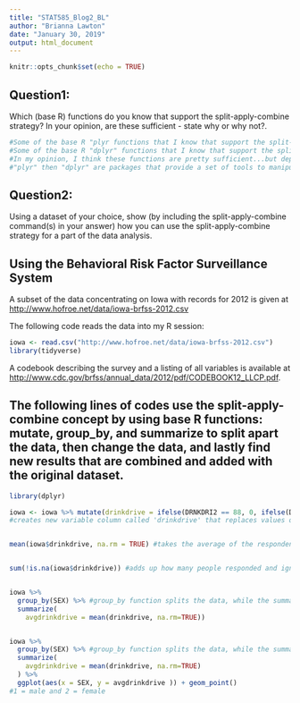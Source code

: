 ---
title: "STAT585_Blog2_BL"
author: "Brianna Lawton"
date: "January 30, 2019"
output: html_document
---

```{r setup, include=FALSE}
knitr::opts_chunk$set(echo = TRUE)
```

## Question1:

Which (base R) functions do you know that support the split-apply-combine strategy? In your opinion, are these sufficient - state why or why not?.

```{r}
#Some of the base R "plyr functions that I know that support the split-apply-combine strategy are: ddply, ldply, apply, and replicate. 
#Some of the base R "dplyr" functions that I know that support the split-apply-combine strategy are:filter, arrange, select, mutate, group_by, and summarize.
#In my opinion, I think these functions are pretty sufficient...but depending on what an individual is trying to accomplish it may not be powerful enough.
#"plyr" then "dplyr" are packages that provide a set of tools to manipulate datasets in R. I think "dplyr" functions are sufficient because it runs the commands fast, has simple syntax which makes it easier to write code, and basic descriptive commands/functions that are easy to remember.
```

## Question2:

Using a dataset of your choice, show (by including the split-apply-combine command(s) in your answer) how you can use the split-apply-combine strategy for a part of the data analysis.

## Using the Behavioral Risk Factor Surveillance System 

A subset of the data concentrating on Iowa with records for 2012 is given at [http://www.hofroe.net/data/iowa-brfss-2012.csv]()

The following code reads the data into my R session:

```{r, cache = TRUE, warning = FALSE}
iowa <- read.csv("http://www.hofroe.net/data/iowa-brfss-2012.csv")
library(tidyverse)
```

A codebook describing the survey and a listing of all variables is available at [http://www.cdc.gov/brfss/annual_data/2012/pdf/CODEBOOK12_LLCP.pdf]().

## The following lines of codes use the split-apply-combine concept by using base R functions: mutate, group_by, and summarize to split apart the data, then change the data, and lastly find new results that are combined and added with the original dataset.

```{r}
library(dplyr)

iowa <- iowa %>% mutate(drinkdrive = ifelse(DRNKDRI2 == 88, 0, ifelse(DRNKDRI2 == 77|DRNKDRI2 == 99, NA, DRNKDRI2)))
#creates new variable column called 'drinkdrive' that replaces values of 88 with 0 and values of 77 or 99 with NA with the iowa dataset, then "mutates" or changes the data by creating a new column variable for analysis 


mean(iowa$drinkdrive, na.rm = TRUE) #takes the average of the respondents' responses within the variable--removes any NA values


sum(!is.na(iowa$drinkdrive)) #adds up how many people responded and ignores all NA values


iowa %>%
  group_by(SEX) %>% #group_by function splits the data, while the summarize function (next line) combines results back together
  summarize(
    avgdrinkdrive = mean(drinkdrive, na.rm=TRUE))


iowa %>%
  group_by(SEX) %>% #group_by function splits the data, while the summarize function (next line) combines results back together
  summarize(
    avgdrinkdrive = mean(drinkdrive, na.rm=TRUE)
  ) %>%
  ggplot(aes(x = SEX, y = avgdrinkdrive )) + geom_point()
#1 = male and 2 = female


```
